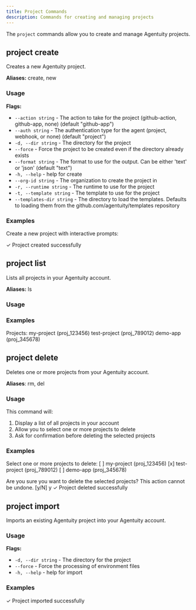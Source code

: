 ```yaml
---
title: Project Commands
description: Commands for creating and managing projects
---
```


The `project` commands allow you to create and manage Agentuity projects.

## project create

Creates a new Agentuity project.

**Aliases:** create, new

### Usage

<CLICommand command="agentuity project create" />

**Flags:**
- `--action string` - The action to take for the project (github-action, github-app, none) (default "github-app")
- `--auth string` - The authentication type for the agent (project, webhook, or none) (default "project")
- `-d, --dir string` - The directory for the project
- `--force` - Force the project to be created even if the directory already exists
- `--format string` - The format to use for the output. Can be either 'text' or 'json' (default "text")
- `-h, --help` - help for create
- `--org-id string` - The organization to create the project in
- `-r, --runtime string` - The runtime to use for the project
- `-t, --template string` - The template to use for the project
- `--templates-dir string` - The directory to load the templates. Defaults to loading them from the github.com/agentuity/templates repository

### Examples

Create a new project with interactive prompts:

<CLICommand command="agentuity project create my-project">
✓ Project created successfully
</CLICommand>

## project list

Lists all projects in your Agentuity account.

**Aliases:** ls

### Usage

<CLICommand command="agentuity project list" />

### Examples

<CLICommand command="agentuity project list">
Projects:
  my-project (proj_123456)
  test-project (proj_789012)
  demo-app (proj_345678)
</CLICommand>

## project delete

Deletes one or more projects from your Agentuity account.

**Aliases**: rm, del

### Usage

<CLICommand command="agentuity project delete" />

This command will:
1. Display a list of all projects in your account
2. Allow you to select one or more projects to delete
3. Ask for confirmation before deleting the selected projects

### Examples

<CLICommand command="agentuity project delete">
Select one or more projects to delete:
[ ] my-project (proj_123456)
[x] test-project (proj_789012)
[ ] demo-app (proj_345678)

Are you sure you want to delete the selected projects? This action cannot be undone. [y/N] y
✓ Project deleted successfully
</CLICommand>

## project import

Imports an existing Agentuity project into your Agentuity account.

### Usage

<CLICommand command="agentuity project import" />

**Flags:**
- `-d, --dir string` - The directory for the project
- `--force` - Force the processing of environment files
- `-h, --help` - help for import

### Examples

<CLICommand command="agentuity project import --dir ./my-existing-project">
✓ Project imported successfully
</CLICommand>
